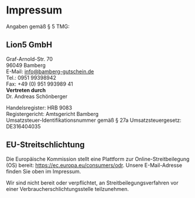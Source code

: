 
<Meta title="Pages/Imprint" />

# Impressum
Angaben gemäß § 5 TMG:<br/>

## Lion5 GmbH
Graf-Arnold-Str. 70<br/>
96049 Bamberg<br/>
E-Mail: info@bamberg-gutschein.de<br/>
Tel.: 0951 99398942<br/>
Fax: +49 (0) 951 993989 41<br/>
**Vertreten durch**<br/>
Dr. Andreas Schönberger<br/>

Handelsregister: HRB 9083<br/>
Registergericht: Amtsgericht Bamberg<br/>
Umsatzsteuer-Identifikationsnummer gemäß § 27a Umsatzsteuergesetz:<br/>
DE316404035<br/>


## EU-Streitschlichtung

Die Europäische Kommission stellt eine Plattform zur Online-Streitbeilegung (OS) bereit: https://ec.europa.eu/consumers/odr.
Unsere E-Mail-Adresse finden Sie oben im Impressum.

Wir sind nicht bereit oder verpflichtet, an Streitbeilegungsverfahren vor einer Verbraucherschlichtungsstelle teilzunehmen.
